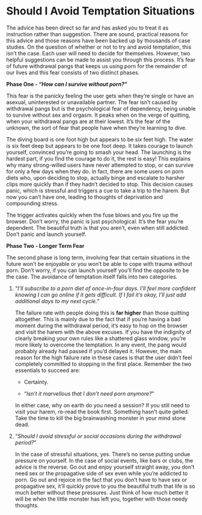 # Should I Avoid Temptation Situations

The advice has been direct so far and has asked you to treat it as instruction rather than suggestion. There are sound, practical reasons for this advice and those reasons have been backed up by thousands of case studies. On the question of whether or not to try and avoid temptation, this isn't the case. Each user will need to decide for themselves. However, two helpful suggestions can be made to assist you through this process. It's fear of future withdrawal pangs that keeps us using porn for the remainder of our lives and this fear consists of two distinct phases.

**Phase One - "*How can I survive without porn?*"**

This fear is the panicky feeling the user gets when they're single or have an asexual, uninterested or unavailable partner. The fear isn't caused by withdrawal pangs but is the psychological fear of dependency, being unable to survive without sex and orgasm. It peaks when on the verge of quitting, when your withdrawal pangs are at their lowest. It's the fear of the unknown, the sort of fear that people have when they're learning to dive.

The diving board is one foot high but appears to be six feet high. The water is six feet deep but appears to be one foot deep. It takes courage to launch yourself, convinced you're going to smash your head. The launching is the hardest part, if you find the courage to do it, the rest is easy! This explains why many strong-willed users have never attempted to stop, or can survive for only a few days when they do. In fact, there are some users on porn diets who, upon deciding to stop, actually binge and escalate to harsher clips more quickly than if they hadn't decided to stop. This decision causes panic, which is stressful and triggers a cue to take a trip to the harem. But now you can't have one, leading to thoughts of deprivation and compounding stress.

The trigger activates quickly when the fuse blows and you fire up the browser. Don't worry, the panic is just psychological. It's the fear you're dependent. The beautiful truth is that you aren't, even when still addicted. Don't panic and launch yourself.

**Phase Two - Longer Term Fear**

The second phase is long term, involving fear that certain situations in the future won't be enjoyable or you won't be able to cope with trauma without porn. Don't worry, if you can launch yourself you'll find the opposite to be the case. The avoidance of temptation itself falls into two categories.

1.  "*I'll subscribe to a porn diet of once-in-four days. I'll feel more confident knowing I can go online if it gets difficult. If I fail it's okay, I'll just add additional days to my next cycle.*"

    The failure rate with people doing this is **far higher** than those quitting altogether. This is mainly due to the fact that if you're having a bad moment during the withdrawal period, it's easy to hop on the browser and visit the harem with the above excuses. If you have the indignity of clearly breaking your own rules like a shattered glass window, you're more likely to overcome the temptation. In any event, the pang would probably already had passed if you'd delayed it. However, the main reason for the high failure rate in these cases is that the user didn't feel completely committed to stopping in the first place. Remember the two essentials to succeed are:

    -   Certainty.

    -   "*Isn't it marvellous that I don't need porn anymore?*"

    In either case, why on earth do you need a session? If you still need to visit your harem, re-read the book first. Something hasn't quite gelled. Take the time to kill the big brainwashing monster in your mind stone dead.

2.  "*Should I avoid stressful or social occasions during the withdrawal period?*"

    In the case of stressful situations, yes. There's no sense putting undue pressure on yourself. In the case of social events, like bars or clubs, the advice is the reverse. Go out and enjoy yourself straight away, you don't need sex or the propagative side of sex even while you're addicted to porn. Go out and rejoice in the fact that you don't have to have sex or propagative sex, it'll quickly prove to you the beautiful truth that life is so much better without these pressures. Just think of how much better it will be when the little monster has left you, together with those needy thoughts.
